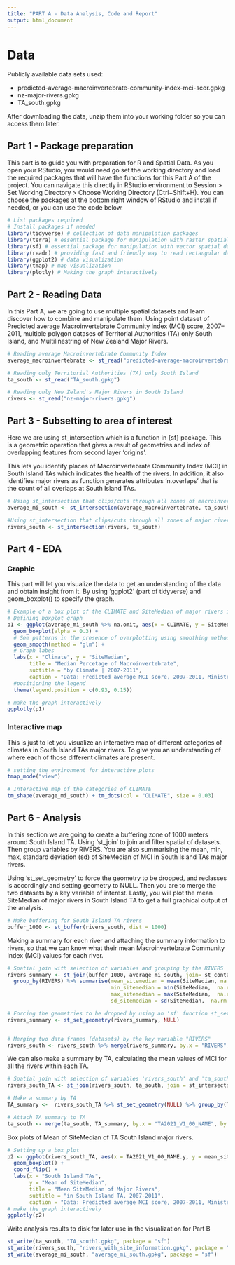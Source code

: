 ```yaml
---
title: "PART A - Data Analysis, Code and Report"
output: html_document
---
```


# Data

Publicly available data sets used:

 - predicted-average-macroinvertebrate-community-index-mci-scor.gpkg
 - nz-major-rivers.gpkg
 - TA_south.gpkg

After downloading the data, unzip them into your working folder so you can access them later.

## Part 1 - Package preparation 

This part is to guide you with preparation for R and Spatial Data. As you open your RStudio, you would need go set the working directory and load the required packages that will have the functions for this Part A of the project. You can navigate this directly in RStudio environment to Session > Set Working Directory > Choose Working Directory (Ctrl+Shift+H). You can choose the packages at the bottom right window of RStudio and install if needed, or you can use the code below. 
```r
# List packages required
# Install packages if needed
library(tidyverse) # collection of data manipulation packages
library(terra) # essential package for manipulation with raster spatial data
library(sf) # essential package for manipulation with vector spatial data
library(readr) # providing fast and friendly way to read rectangular data
library(ggplot2) # data visualization
library(tmap) # map visualization
library(plotly) # Making the graph interactively
```

## Part 2 - Reading Data

In this Part A, we are going to use multiple spatial datasets and learn discover how to combine and manipulate them. Using point dataset of Predicted average Macroinvertebrate Community Index (MCI) score, 2007–2011, multiple polygon datases of Territorial Authorities (TA) only South Island, and Multilinestring of New Zealand Major Rivers. 
```r
# Reading average Macroinvertebrate Community Index
average_macroinvertebrate <- st_read("predicted-average-macroinvertebrate-community-index-mci-scor.gpkg")

# Reading only Territorial Authorities (TA) only South Island 
ta_south <- st_read("TA_south.gpkg") 

# Reading only New Zeland's Major Rivers in South Island
rivers <- st_read("nz-major-rivers.gpkg")
```

## Part 3 - Subsetting to area of interest

Here we are using st_intersection which is a function in {sf} package. This is a geometric operation that gives a result of geometries and index of overlapping features from second layer 'origins'. 

This lets you identify places of Macroinvertebrate Community Index (MCI) in South Island TAs which indicates the health of the rivers. In addition, it also identifies major rivers as function generates attributes 'n.overlaps' that is the count of all overlaps at South Island TAs.
```r
# Using st_intersection that clips/cuts through all zones of macroinvertebrates in South Island TAs
average_mi_south <- st_intersection(average_macroinvertebrate, ta_south)

#Using st_intersection that clips/cuts through all zones of major rivers in South Island TAs
rivers_south <- st_intersection(rivers, ta_south)
```

## Part 4 - EDA

### Graphic 

This part will let you visualize the data to get an understanding of the data and obtain insight from it. By using 'ggplot2' (part of tidyverse) and geom_boxplot() to specify the graph. 
```r
# Example of a box plot of the CLIMATE and SiteMedian of major rivers in TA South Island 
# Defining boxplot graph
p1 <- ggplot(average_mi_south %>% na.omit, aes(x = CLIMATE, y = SiteMedian)) +
  geom_boxplot(alpha = 0.3) +
  # See patterns in the presence of overplotting using smoothing method
  geom_smooth(method = "glm") +
  # Graph labes
  labs(x = "Climate", y = "SiteMedian",
       title = "Median Percetage of Macroinvertebrate", 
       subtitle = "by Climate | 2007-2011", 
       caption = "Data: Predicted average MCI score, 2007-2011, Ministry for the Environment") +
  #positioning the legend
  theme(legend.position = c(0.93, 0.15))

# make the graph interactively
ggplotly(p1)
```

### Interactive map

This is just to let you visualize an interactive map of different categories of climates in South Island TAs major rivers. To give you an understanding of where each of those different climates are present. 
```r
# setting the environment for interactive plots
tmap_mode("view")

# Interactive map of the categories of CLIMATE 
tm_shape(average_mi_south) + tm_dots(col = "CLIMATE", size = 0.03)

```

## Part 6 - Analysis
In this section we are going to create a buffering zone of 1000 meters around South Island TA. Using 'st_join' to join and filter spatial of datasets. Then group variables by RIVERS. You are also summarising the mean, min, max, standard deviation (sd) of SiteMedian of MCI in South Island TAs major rivers.

Using 'st_set_geometry' to force the geometry to be dropped, and reclasses is accordingly and setting geometry to NULL. Then you are to merge the two datasets by a key variable of interest. Lastly, you will plot the mean SiteMedian of major rivers in South Island TA  to get a full graphical output of the analysis. 
```r
# Make buffering for South Island TA rivers
buffer_1000 <- st_buffer(rivers_south, dist = 1000)
```

Making a summary for each river and attaching the summary information to rivers, so that we can know what their mean Macroinvertebrate Community Index (MCI) values for each river.
```r
# Spatial join with selection of variables and grouping by the RIVERS 
rivers_summary <- st_join(buffer_1000, average_mi_south, join= st_contains) %>% 
  group_by(RIVERS) %>% summarise(mean_sitemedian = mean(SiteMedian, na.rm = T),  # Summarising the mean,
                                 min_sitemedian = min(SiteMedian,  na.rm = T),   # min,
                                 max_sitemedian = max(SiteMedian,  na.rm = T),   # max,
                                 sd_sitemedian = sd(SiteMedian,  na.rm = T))     # and standard deviation of SiteMedian

# Forcing the geometries to be dropped by using an 'sf' function st_set_geometry then set the geometry to NULL.
rivers_summary <- st_set_geometry(rivers_summary, NULL)


# Merging two data frames (datasets) by the key variable "RIVERS"
rivers_south <- rivers_south %>% merge(rivers_summary, by.x = "RIVERS", by.y = "RIVERS")
```

We can also make a summary by TA, calculating the mean values of MCI for all the rivers within each TA.
```r
# Spatial join with selection of variables 'rivers_south' and 'ta_south'
rivers_south_TA <- st_join(rivers_south, ta_south, join = st_intersects)

# Make a summary by TA
TA_summary <-  rivers_south_TA %>% st_set_geometry(NULL) %>% group_by(TA2021_V1_00_NAME.y ) %>% summarise( mean_of_rivers = mean(mean_sitemedian, na.rm = T))

# Attach TA summary to TA
ta_south <- merge(ta_south, TA_summary, by.x = "TA2021_V1_00_NAME", by.y = "TA2021_V1_00_NAME.y")
```

Box plots of Mean of SiteMedian of TA South Island major rivers.
```r
# Setting up a box plot
p2 <- ggplot(rivers_south_TA, aes(x = TA2021_V1_00_NAME.y, y = mean_sitemedian), na.rm = T) +
  geom_boxplot() + 
  coord_flip() + 
  labs(x = "South Island TAs",
       y = "Mean of SiteMedian",
       title = "Mean SiteMedian of Major Rivers",
       subtitle = "in South Island TA, 2007-2011",
       caption = "Data: Predicted average MCI score, 2007-2011, Ministry for the Environment")
# make the graph interactively
ggplotly(p2)
```

Write analysis results to disk for later use in the visualization for Part B
```r
st_write(ta_south, "TA_south1.gpkg", package = "sf")
st_write(rivers_south, "rivers_with_site_information.gpkg", package = "sf")
st_write(average_mi_south, "average_mi_south.gpkg", package = "sf")
```

